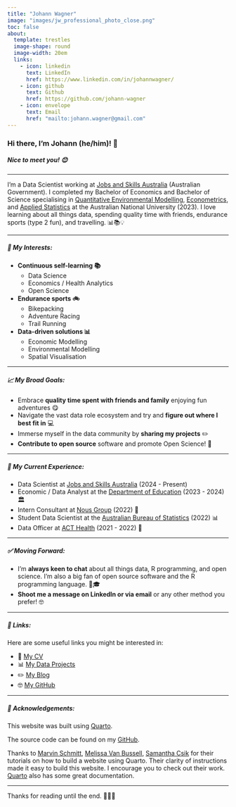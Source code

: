 ```yaml
---
title: "Johann Wagner"
image: "images/jw_professional_photo_close.png"
toc: false
about:
  template: trestles
  image-shape: round
  image-width: 20em
  links:
    - icon: linkedin
      text: LinkedIn
      href: https://www.linkedin.com/in/johannwagner/
    - icon: github
      text: Github
      href: https://github.com/johann-wagner
    - icon: envelope
      text: Email
      href: "mailto:johann.wagner@gmail.com"
---
```


### Hi there, I'm Johann (he/him)! 👋

##### Nice to meet you! 😊

---

I'm a Data Scientist working at [Jobs and Skills Australia](https://www.jobsandskills.gov.au/) (Australian Government). I completed my Bachelor of Economics and Bachelor of Science specialising in [Quantitative Environmental Modelling](https://programsandcourses.anu.edu.au/2023/major/quem-maj), [Econometrics](https://programsandcourses.anu.edu.au/2023/minor/emet-min), and [Applied Statistics](https://programsandcourses.anu.edu.au/2023/minor/apst-min) at the Australian National University (2023). I love learning about all things data, spending quality time with friends, endurance sports (type 2 fun), and travelling. 📊📚💡

---

##### 🌱 My Interests:
- **Continuous self-learning 📚**
  - Data Science
  - Economics / Health Analytics
  - Open Science
  
- **Endurance sports 🚲**
  - Bikepacking
  - Adventure Racing
  - Trail Running


- **Data-driven solutions 📊** 
  - Economic Modelling
  - Environmental Modelling
  - Spatial Visualisation
  
---

##### 📈 My Broad Goals:
- Embrace **quality time spent with friends and family** enjoying fun adventures 😋
- Navigate the vast data role ecosystem and try and **figure out where I best fit in** 💻
- Immerse myself in the data community by **sharing my projects** ✏️
- **Contribute to open source** software and promote Open Science! 🧪

---

##### 🌱 My Current Experience:
- Data Scientist at [Jobs and Skills Australia](https://www.jobsandskills.gov.au/) (2024 - Present)
- Economic / Data Analyst at the [Department of Education](https://www.education.gov.au/) (2023 - 2024) 🏛
- Intern Consultant at [Nous Group](https://nousgroup.com/) (2022) 💼
- Student Data Scientist at the [Australian Bureau of Statistics](https://www.abs.gov.au/) (2022) 📊
- Data Officer at [ACT Health](https://www.health.act.gov.au/) (2021 - 2022) 🦠

---

##### ✅ Moving Forward:
- I'm **always keen to chat** about all things data, R programming, and open science. I'm also a big fan of open source software and the R programming language. 🌱🎓
- **Shoot me a message on LinkedIn or via email** or any other method you prefer! 🤓

---

##### 🔗 Links:
Here are some useful links you might be interested in:

- 💼 [My CV](cv/index.qmd)
- 📊 [My Data Projects](projects/index.qmd)
- ✏️ [My Blog](blog/index.qmd)
- 🤓 [My GitHub](https://github.com/johann-wagner)

---

##### 📙 Acknowledgements:
This website was built using [Quarto](https://quarto.org/).

The source code can be found on my [GitHub](https://github.com/johann-wagner/johann-wagner.github.io).

Thanks to [Marvin Schmitt](https://www.marvinschmitt.com/blog/website-tutorial-quarto/), [Melissa Van Bussell](https://youtu.be/nuYNCPRf8Js?si=mL9L7ic3PdJcs5C7), [Samantha Csik](https://ucsb-meds.github.io/creating-quarto-websites/#fa-edit-titlepencil-and-paper-where-you-should-start-changing-stuff) for their tutorials on how to build a website using Quarto. Their clarity of instructions made it easy to build this website. I encourage you to check out their work. [Quarto](https://quarto.org/docs/websites/) also has some great documentation.

---
Thanks for reading until the end. 💅💅💅
